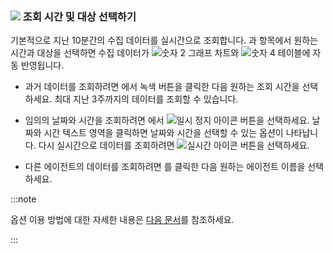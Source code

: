 ### ![](/img/number-01.png) 조회 시간 및 대상 선택하기

기본적으로 지난 10분간의 수집 데이터를 실시간으로 조회합니다. <Cmdname sid="time" className="uitext" />과 <Cmdname sid="instance" className="uitext" /> 항목에서 원하는 시간과 대상을 선택하면 수집 데이터가 ![숫자 2](/img/number-02.png) 그래프 차트와 ![숫자 4](/img/number-04.png) <Cmdname sid="active_sessions" className="uitext" /> 테이블에 자동 반영됩니다.

* 과거 데이터를 조회하려면 <Cmdname sid="time" className="uitext" />에서 녹색 버튼을 클릭한 다음 원하는 조회 시간을 선택하세요. 최대 지난 3주까지의 데이터를 조회할 수 있습니다.

* 임의의 날짜와 시간을 조회하려면 <Cmdname sid="time" className="uitext" />에서 ![일시 정지 아이콘](/img/ico-pause.svg) 버튼을 선택하세요. 날짜와 시간 텍스트 영역을 클릭하면 날짜와 시간을 선택할 수 있는 옵션이 나타납니다. 다시 실시간으로 데이터를 조회하려면 ![실시간 아이콘](/img/ico-play-time.svg) 버튼을 선택하세요.

* 다른 에이전트의 데이터를 조회하려면 <Cmdname sid="instance" className="uitext" />를 클릭한 다음 원하는 에이전트 이름을 선택하세요.

:::note

<Cmdname sid="time" className="uitext" /> 옵션 이용 방법에 대한 자세한 내용은 [다음 문서](usage-ui#timeselector)를 참조하세요.

:::